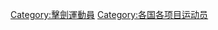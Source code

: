 {{Categories by country|nocat}}

[[Category:擊劍運動員|Category:擊劍運動員]]
[[Category:各国各项目运动员|Category:各国各项目运动员]]